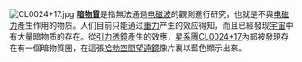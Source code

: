 [[File:CL0024+17.jpg|left]]
'''[[暗物質|暗物質]]'''是指無法通過[[电磁波|电磁波]]的觀測進行研究，也就是不與[[电磁力|电磁力]]產生作用的物质。人们目前只能通过[[重力|重力]]产生的效应得知，而且已經發现[[宇宙|宇宙]]中有大量暗物质的存在。從[[引力透鏡|引力透鏡]]產生的效應，[[星系團|星系團]][[CL0024+17|CL0024+17]]內部被發現存在有一個暗物質圈，在這張[[哈勃空間望遠鏡|哈勃空間望遠鏡]]像片裏以藍色顯示出來。
